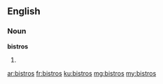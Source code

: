 ==English==

===Noun===
'''bistros'''

# {{plural of|bistro}}

[[ar:bistros]]
[[fr:bistros]]
[[ku:bistros]]
[[mg:bistros]]
[[my:bistros]]